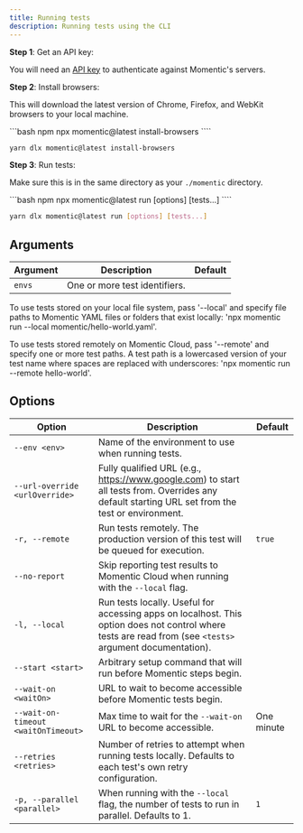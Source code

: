 ```yaml
---
title: Running tests
description: Running tests using the CLI
---
```


**Step 1**: Get an API key:

You will need an [API key](/essentials/getting-an-api-key) to authenticate against Momentic's servers.

**Step 2**: Install browsers:

This will download the latest version of Chrome, Firefox, and WebKit browsers to your local machine.

<CodeGroup>
```bash npm
npx momentic@latest install-browsers
````

```bash yarn
yarn dlx momentic@latest install-browsers
```

</CodeGroup>

**Step 3**: Run tests:

Make sure this is in the same directory as your `./momentic` directory.

<CodeGroup>
```bash npm
npx momentic@latest run [options] [tests...]
````

```bash yarn
yarn dlx momentic@latest run [options] [tests...]
```

</CodeGroup>

## Arguments

| Argument | Description                   | Default |
| -------- | ----------------------------- | ------- |
| `envs`   | One or more test identifiers. |         |

To use tests stored on your local file system, pass '--local' and specify file paths to Momentic YAML files or folders that exist locally: 'npx momentic run --local momentic/hello-world.yaml'.

To use tests stored remotely on Momentic Cloud, pass '--remote' and specify one or more test paths. A test path is a lowercased version of your test name where spaces are replaced with underscores: 'npx momentic run --remote hello-world'.

## Options

| Option                              | Description                                                                                                                                               | Default    |
| ----------------------------------- | --------------------------------------------------------------------------------------------------------------------------------------------------------- | ---------- |
| `--env <env>`                       | Name of the environment to use when running tests.                                                                                                        |            |
| `--url-override <urlOverride>`      | Fully qualified URL (e.g., https://www.google.com) to start all tests from. Overrides any default starting URL set from the test or environment.          |            |
| `-r, --remote`                      | Run tests remotely. The production version of this test will be queued for execution.                                                                     | `true`     |
| `--no-report`                       | Skip reporting test results to Momentic Cloud when running with the `--local` flag.                                                                       |            |
| `-l, --local`                       | Run tests locally. Useful for accessing apps on localhost. This option does not control where tests are read from (see `<tests>` argument documentation). |            |
| `--start <start>`                   | Arbitrary setup command that will run before Momentic steps begin.                                                                                        |            |
| `--wait-on <waitOn>`                | URL to wait to become accessible before Momentic tests begin.                                                                                             |            |
| `--wait-on-timeout <waitOnTimeout>` | Max time to wait for the `--wait-on` URL to become accessible.                                                                                            | One minute |
| `--retries <retries>`               | Number of retries to attempt when running tests locally. Defaults to each test's own retry configuration.                                                 |            |
| `-p, --parallel <parallel>`         | When running with the `--local` flag, the number of tests to run in parallel. Defaults to 1.                                                              | `1`        |
